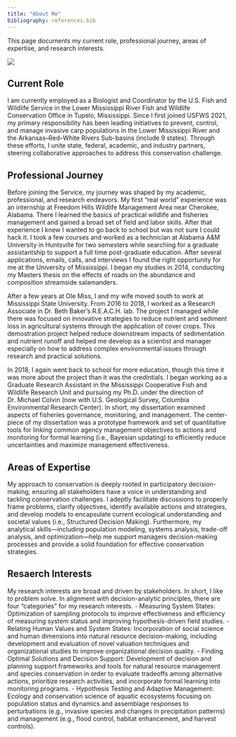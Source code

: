 ```yaml
---
title: "About Me"
bibliography: references.bib
---
```


This page documents my current role, professional journey, areas of expertise, and research interests. 

![](docs/images/avatar/Caleb-Randi-Maine.jpg)

## Current Role
I am currently employed as a Biologist and Coordinator by the U.S. Fish and Wildlife Service in the Lower Mississippi River Fish and Wildlife Conservation Office in Tupelo, Mississippi. Since I first joined USFWS 2021, my primary responsibility has been leading initiatives to prevent, control, and manage invasive carp populations in the Lower Mississippi River and the Arkansas--Red--White Rivers Sub-basins (include 9 states). Through these efforts, I unite state, federal, academic, and industry partners, steering collaborative approaches to address this conservation challenge.

## Professional Journey
Before joining the Service, my journey was shaped by my academic, professional, and research endeavors. My first "real world" experience was an internship at Freedom Hills Wildlife Management Area near Cherokee, Alabama. There I learned the basics of practical wildlife and fisheries management and gained a broad set of field and labor skills. After that experience I knew I wanted to go back to school but was not sure I could hack it. I took a few courses and worked as a technician at Alabama A&M University in Huntsville for two semesters while searching for a graduate assistantship to support a full time post-graduate education. After several applications, emails, calls, and interviews I found the right opportunity for me at the University of Mississippi. I began my studies in 2014, conducting my Masters thesis on the effects of roads on the abundance and composition streamside salamanders.

After a few years at Ole Miss, I and my wife moved south to work at Mississippi State University. From 2016 to 2018, I worked as a Research Associate in Dr. Beth Baker's R.E.A.C.H. lab. The project I managed while there was focused on innovative strategies to reduce nutrient and sediment loss in agricultural systems through the application of cover crops. This demostration project helped reduce downstream impacts of sedimentation and nutrient runoff and helped me develop as a scientist and manager especially on how to address complex environmental issues through research and practical solutions.

In 2018, I again went back to school for more education, though this time it was more about the project than it was the credintials. I began working as a Graduate Research Assistant in the Mississippi Cooperative Fish and Wildlife Research Unit and pursuing my Ph.D. under the direction of Dr. Michael Colvin (now with U.S. Geological Survey, Columbia Environmental Research Center). In short, my dissertation examined aspects of fisheries governance, monitoring, and management. The center-piece of my dissertation was a prototype framework and set of quantitative tools for linking common agency management objectives to actions and monitoring for formal learning (i.e., Bayesian updating) to efficiently reduce uncertainties and maximize management effectiveness. 

## Areas of Expertise
My approach to conservation is deeply rooted in participatory decision-making, ensuring all stakeholders have a voice in understanding and tackling conservation challenges. I adeptly facilitate discussions to properly frame problems, clarify objectives, identify available actions and strategies, and develop models to encapsulate current ecological understanding and societal values (i.e., Structured Decision Making). Furthermore, my analytical skills---including population modeling, systems analysis, trade-off analysis, and optimization---help me support managers decision-making processes and provide a solid foundation for effective conservation strategies.

## Resaerch Interests
My research interests are broad and driven by stakeholders. In short, I like to problem solve. In alignment with decision-analytic principles, there are four "categories" for my research interests.
- Measuring System States: Optimization of sampling protocols to improve effectiveness and efficiency of measuring system status and improving hypothesis-driven field studies.
- Relating Human Values and System States: Incorporation of social science and human dimensions into natural resource decision-making, including development and evaluation of novel valuation techniques and organizational studies to improve organizational decision quality.
- Finding Optimal Solutions and Decision Support: Development of decision and planning support frameworks and tools for natural resource management and species conservation in order to evaluate tradeoffs among alternative actions, prioritize research activities, and incorporate formal learning into monitoring programs.
- Hypothesis Testing and Adaptive Management: Ecology and conservation science of aquatic ecosystems focusing on population status and dynamics and assemblage responses to perturbations (e.g., invasive species and changes in precipitation patterns) and management (e.g., flood control, habitat enhancement, and harvest controls). 